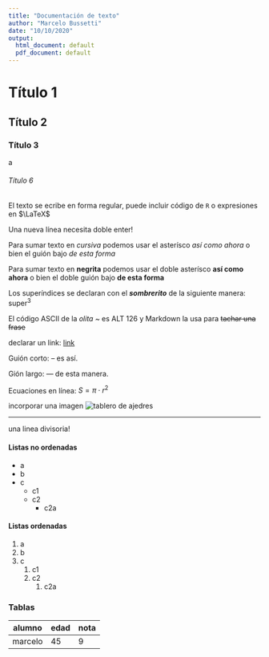 ```yaml
---
title: "Documentación de texto"
author: "Marcelo Bussetti"
date: "10/10/2020"
output:
  html_document: default
  pdf_document: default
---
```



# Título 1

## Título 2

### Título 3

a

###### Título 6

El texto se ecribe en forma regular, puede incluir código de `R` o expresiones 
en $\LaTeX$

Una nueva línea necesita doble enter!

Para sumar texto en *cursiva* podemos usar el asterísco *así como ahora* o bien el guión bajo _de esta forma_

Para sumar texto en **negrita** podemos usar el doble asterísco **así como ahora** o bien el doble guión bajo __de esta forma__

Los superíndices se declaran con el ***sombrerito*** de la siguiente manera: super^3^

El código ASCII de la *olita ~* es ALT 126 y Markdown la usa para ~~tachar una frase~~

declarar un link: [link](http://www.4ns.com.ar)


Guión corto: -- es así.

Gión largo: --- de esta manera.

Ecuaciones en línea: $S = \pi\cdot r^2$

incorporar una imagen ![tablero de ajedres](tableroajedres.png)

***
una linea divisoria!

#### Listas no ordenadas

* a
* b
* c
    + c1
    + c2
        + c2a
        

#### Listas ordenadas

1. a
2. b
3. c
    1. c1
    1. c2
        1. c2a
        
        
        
### Tablas

alumno         |     edad       |      nota
---------------|----------------|-------------------
marcelo        |  45            |  9

